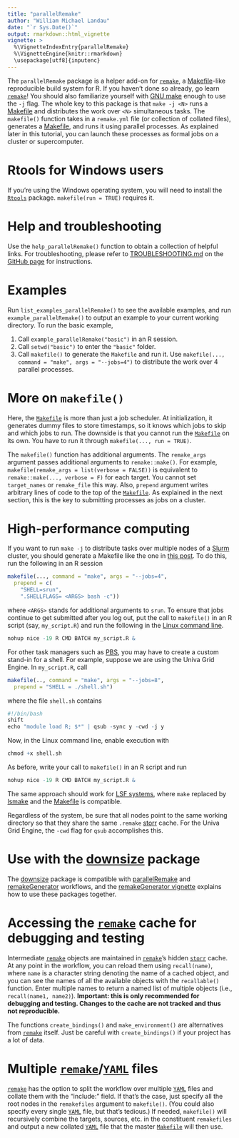```yaml
---
title: "parallelRemake"
author: "William Michael Landau"
date: "`r Sys.Date()`"
output: rmarkdown::html_vignette
vignette: >
  %\VignetteIndexEntry{parallelRemake}
  %\VignetteEngine{knitr::rmarkdown}
  \usepackage[utf8]{inputenc}
---
```


The `parallelRemake` package is a helper add-on for [`remake`](https://github.com/richfitz/remake), a [Makefile](https://www.gnu.org/software/make/)-like reproducible build system for R. If you haven't done so already, go learn [`remake`](https://github.com/richfitz/remake)! You should also familiarize yourself with [GNU make](https://www.gnu.org/software/make/) enough to use the `-j` flag. The whole key to this package is that `make -j <N>` runs a [Makefile](https://www.gnu.org/software/make/) and distributes the work over `<N>` simultaneous tasks. The `makefile()` function takes in a `remake.yml` file (or collection of collated files), generates a [Makefile](https://www.gnu.org/software/make/), and runs it using parallel processes. As explained later in this tutorial, you can launch these processes as formal jobs on a cluster or supercomputer.

# Rtools for Windows users

If you're using the Windows operating system, you will need to install the [`Rtools`](https://github.com/stan-dev/rstan/wiki/Install-Rtools-for-Windows) package. `makefile(run = TRUE)` requires it.

# Help and troubleshooting

Use the `help_parallelRemake()` function to obtain a collection of helpful links. For troubleshooting, please refer to [TROUBLESHOOTING.md](https://github.com/wlandau/parallelRemake/blob/master/TROUBLESHOOTING.md) on the [GitHub page](https://github.com/wlandau/parallelRemake) for instructions.

# Examples

Run `list_examples_parallelRemake()` to see the available examples, and run `example_parallelRemake()` to output an example to your current working directory. To run the basic example,

1. Call `example_parallelRemake("basic")` in an R session. 
2. Call `setwd("basic")` to enter the `"basic"` folder.
3. Call `makefile()` to generate the `Makefile` and run it. Use `makefile(..., command = "make", args = "--jobs=4")` to distribute the work over 4 parallel processes.
    
# More on `makefile()`

Here, the [`Makefile`](https://www.gnu.org/software/make/) is more than just a job scheduler. At initialization, it generates dummy files to store timestamps, so it knows which jobs to skip and which jobs to run. The downside is that you cannot run the [`Makefile`](https://www.gnu.org/software/make/) on its own. You have to run it through `makefile(..., run = TRUE)`.

The `makefile()` function has additional arguments. The `remake_args` argument passes additional arguments to `remake::make()`. For example, `makefile(remake_args = list(verbose = FALSE))` is equivalent to `remake::make(..., verbose = F)` for each target. You cannot set `target_names` or `remake_file` this way. Also, `prepend` argument writes arbitrary lines of code to the top of the [`Makefile`](https://www.gnu.org/software/make/). As explained in the next section, this is the key to submitting processes as jobs on a cluster.

# High-performance computing

If you want to run `make -j` to distribute tasks over multiple nodes of a [Slurm](http://slurm.schedmd.com/) cluster, you should generate a Makefile like the one in [this post](http://plindenbaum.blogspot.com/2014/09/parallelizing-gnu-make-4-in-slurm.html).
To do this, run the following in an R session

```r
makefile(..., command = "make", args = "--jobs=4",
  prepend = c(
    "SHELL=srun",
    ".SHELLFLAGS= <ARGS> bash -c"))
```

where `<ARGS>` stands for additional arguments to `srun`. To ensure that jobs continue to get submitted after you log out, put the call to `makefile()` in an R script (say, `my_script.R`) and run the following in the [Linux command line](http://linuxcommand.org/).

```r
nohup nice -19 R CMD BATCH my_script.R &
```

For other task managers such as [PBS](https://en.wikipedia.org/wiki/Portable_Batch_System), you  may have to create a custom stand-in for a shell. 
For example, suppose we are using the Univa Grid Engine. In `my_script.R`, call

```r
makefile(.., command = "make", args = "--jobs=8",
  prepend = "SHELL = ./shell.sh")
```

where the file `shell.sh` contains

```r
#!/bin/bash
shift
echo "module load R; $*" | qsub -sync y -cwd -j y
```

Now, in the Linux command line, enable execution with

```r
chmod +x shell.sh
```

As before, write your call to `makefile()` in an R script and run 

```r
nohup nice -19 R CMD BATCH my_script.R &
```

The same approach should work for [LSF systems](https://en.wikipedia.org/wiki/Platform_LSF), where `make` replaced by [lsmake](https://www.ibm.com/support/knowledgecenter/SSETD4_9.1.3/lsf_admin/lsmake_how_works_lsf.html) and the [Makefile](https://www.gnu.org/software/make/) is compatible.

Regardless of the system, be sure that all nodes point to the same working directory so that they share the same `.remake` [storr](https://github.com/richfitz/storr) cache. For the Univa Grid Engine, the `-cwd` flag for `qsub` accomplishes this.

# Use with the [downsize](https://github.com/wlandau/downsize) package

The <a href="https://github.com/wlandau/downsize">downsize</a> package is compatible with <a href="https://github.com/wlandau/parallelRemake">parallelRemake</a> and <a href="https://github.com/wlandau/remakeGenerator">remakeGenerator</a> workflows, and the <a href="https://github.com/wlandau/remakeGenerator/blob/master/vignettes/remakeGenerator.Rmd">remakeGenerator vignette</a> explains how to use these packages together.

# Accessing the [`remake`](https://github.com/richfitz/remake) cache for debugging and testing

Intermediate [`remake`](https://github.com/richfitz/remake) objects are maintained in [`remake`](https://github.com/richfitz/remake)'s hidden [`storr`](https://github.com/richfitz/storr) cache. At any point in the workflow, you can reload them using `recall(name)`, where `name` is a character string denoting the name of a cached object, and you can see the names of all the available objects with the `recallable()` function. Enter multiple names to return a named list of multiple objects (i.e., `recall(name1, name2)`). **Important: this is only recommended for debugging and testing. Changes to the cache are not tracked and thus not reproducible.**

The functions `create_bindings()` and `make_environment()` are alternatives from [`remake`](https://github.com/richfitz/remake) itself. Just be careful with `create_bindings()` if your project has a lot of data.

# Multiple [`remake`](https://github.com/richfitz/remake)/[`YAML`](http://yaml.org/) files

[`remake`](https://github.com/richfitz/remake) has the option to split the workflow over multiple [`YAML`](http://yaml.org/) files and collate them with the "include:" field. If that's the case, just specify all the root nodes in the `remakefiles` argument to `makefile()`. (You could also specify every single [`YAML`](http://yaml.org/) file, but that's tedious.) If needed, `makefile()` will recursively combine the targets, sources, etc. in the constituent `remakefiles` and output a new collated [`YAML`](http://yaml.org/) file that the master [`Makefile`](https://www.gnu.org/software/make/) will then use.
